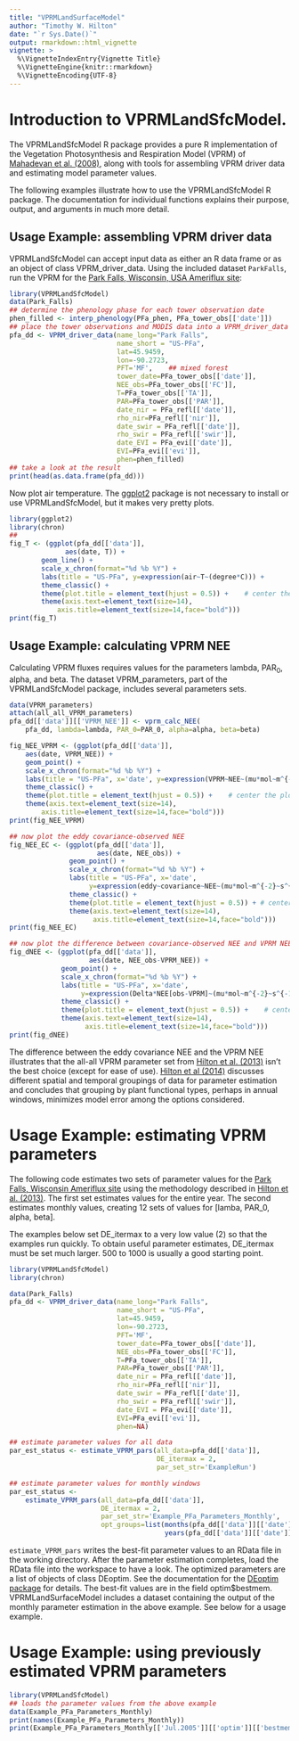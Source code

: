 ```yaml
---
title: "VPRMLandSurfaceModel"
author: "Timothy W. Hilton"
date: "`r Sys.Date()`"
output: rmarkdown::html_vignette
vignette: >
  %\VignetteIndexEntry{Vignette Title}
  %\VignetteEngine{knitr::rmarkdown}
  %\VignetteEncoding{UTF-8}
---
```


# Introduction to VPRMLandSfcModel.

The VPRMLandSfcModel R package provides a pure R implementation of the
Vegetation Photosynthesis and Respiration Model (VPRM)
of [Mahadevan et al. (2008)](https://doi.org/10.1029/2006GB002735), along with tools for assembling VPRM
driver data and estimating model parameter values.

The following examples illustrate how to use the VPRMLandSfcModel R
package.  The documentation for individual functions explains their
purpose, output, and arguments in much more detail.

## Usage Example: assembling VPRM driver data

VPRMLandSfcModel can accept input data as either an R data frame or as
an object of class VPRM_driver_data.  Using the included dataset
`ParkFalls`, run the VPRM for the [Park Falls, Wisconsin, USA Ameriflux
site](http://ameriflux.lbl.gov/sites/siteinfo/US-PFa):
```r
library(VPRMLandSfcModel)
data(Park_Falls)
## determine the phenology phase for each tower observation date
phen_filled <- interp_phenology(PFa_phen, PFa_tower_obs[['date']])
## place the tower observations and MODIS data into a VPRM_driver_data object.
pfa_dd <- VPRM_driver_data(name_long="Park Falls",
                           name_short = "US-PFa",
                           lat=45.9459,
                           lon=-90.2723,
                           PFT='MF',    ## mixed forest
                           tower_date=PFa_tower_obs[['date']],
                           NEE_obs=PFa_tower_obs[['FC']],
                           T=PFa_tower_obs[['TA']],
                           PAR=PFa_tower_obs[['PAR']],
                           date_nir = PFa_refl[['date']],
                           rho_nir=PFa_refl[['nir']],
                           date_swir = PFa_refl[['date']],
                           rho_swir = PFa_refl[['swir']],
                           date_EVI = PFa_evi[['date']],
                           EVI=PFa_evi[['evi']],
                           phen=phen_filled)
## take a look at the result
print(head(as.data.frame(pfa_dd)))
```

Now plot air temperature.  The [ggplot2](http://ggplot2.tidyverse.org) package is not necessary
to install or use VPRMLandSfcModel, but it makes very pretty plots.

```r
library(ggplot2)
library(chron)
##
fig_T <- (ggplot(pfa_dd[['data']],
              aes(date, T)) +
        geom_line() +
        scale_x_chron(format="%d %b %Y") +
        labs(title = "US-PFa", y=expression(air~T~(degree*C))) +
        theme_classic() +
        theme(plot.title = element_text(hjust = 0.5)) +    # center the plot title
		theme(axis.text=element_text(size=14),
			axis.title=element_text(size=14,face="bold")))
print(fig_T)
```

## Usage Example: calculating VPRM NEE

Calculating VPRM fluxes requires values for the parameters lambda,
PAR$_0$, alpha, and beta.  The dataset VPRM_parameters, part of the
VPRMLandSfcModel package, includes several parameters sets.

```r
data(VPRM_parameters)
attach(all_all_VPRM_parameters)
pfa_dd[['data']][['VPRM_NEE']] <- vprm_calc_NEE(
    pfa_dd, lambda=lambda, PAR_0=PAR_0, alpha=alpha, beta=beta)

fig_NEE_VPRM <- (ggplot(pfa_dd[['data']],
	aes(date, VPRM_NEE)) +
	geom_point() +
	scale_x_chron(format="%d %b %Y") +
	labs(title = "US-PFa", x='date', y=expression(VPRM~NEE~(mu*mol~m^{-2}~s^{-1}))) +
	theme_classic() +
	theme(plot.title = element_text(hjust = 0.5)) +    # center the plot title
	theme(axis.text=element_text(size=14),
		axis.title=element_text(size=14,face="bold")))
print(fig_NEE_VPRM)

## now plot the eddy covariance-observed NEE
fig_NEE_EC <- (ggplot(pfa_dd[['data']],
                      aes(date, NEE_obs)) +
               geom_point() +
               scale_x_chron(format="%d %b %Y") +
               labs(title = "US-PFa", x='date',
                    y=expression(eddy~covariance~NEE~(mu*mol~m^{-2}~s^{-1}))) +
               theme_classic() +
               theme(plot.title = element_text(hjust = 0.5)) + # center the plot title
               theme(axis.text=element_text(size=14),
                     axis.title=element_text(size=14,face="bold")))
print(fig_NEE_EC)

## now plot the difference between covariance-observed NEE and VPRM NEE
fig_dNEE <- (ggplot(pfa_dd[['data']],
                    aes(date, NEE_obs-VPRM_NEE)) +
             geom_point() +
             scale_x_chron(format="%d %b %Y") +
             labs(title = "US-PFa", x='date',
                  y=expression(Delta*NEE[obs-VPRM]~(mu*mol~m^{-2}~s^{-1}))) +
             theme_classic() +
             theme(plot.title = element_text(hjust = 0.5)) +    # center the plot title
             theme(axis.text=element_text(size=14),
                   axis.title=element_text(size=14,face="bold")))
print(fig_dNEE)
```

The difference between the eddy covariance NEE and the VPRM NEE
illustrates that the all-all VPRM parameter set
from [Hilton et al. (2013)](https://www.biogeosciences.net/10/4607/2013/) isn't the best choice (except for ease
of use).  [Hilton et al (2014)](https://www.biogeosciences.net/11/217/2014/) discusses different spatial and
temporal groupings of data for parameter estimation and concludes that
grouping by plant functional types, perhaps in annual windows,
minimizes model error among the options considered.

# Usage Example: estimating VPRM parameters #

The following code estimates two sets of parameter values for
the [Park Falls, Wisconsin Ameriflux site](http://ameriflux.lbl.gov/sites/siteinfo/US-PFa) using the methodology
described in [Hilton et al. (2013)](https://www.biogeosciences.net/10/4607/2013/).  The first set estimates
values for the entire year. The second estimates monthly values,
creating 12 sets of values for [lamba, PAR_0, alpha, beta].

The examples below set DE_itermax to a very low value (2) so that the
examples run quickly.  To obtain useful parameter estimates,
DE_itermax must be set much larger.  500 to 1000 is usually a good
starting point.

```r
library(VPRMLandSfcModel)
library(chron)

data(Park_Falls)
pfa_dd <- VPRM_driver_data(name_long="Park Falls",
                           name_short = "US-PFa",
                           lat=45.9459,
                           lon=-90.2723,
                           PFT='MF',
                           tower_date=PFa_tower_obs[['date']],
                           NEE_obs=PFa_tower_obs[['FC']],
                           T=PFa_tower_obs[['TA']],
                           PAR=PFa_tower_obs[['PAR']],
                           date_nir = PFa_refl[['date']],
                           rho_nir=PFa_refl[['nir']],
                           date_swir = PFa_refl[['date']],
                           rho_swir = PFa_refl[['swir']],
                           date_EVI = PFa_evi[['date']],
                           EVI=PFa_evi[['evi']],
                           phen=NA)

## estimate parameter values for all data
par_est_status <- estimate_VPRM_pars(all_data=pfa_dd[['data']],
                                     DE_itermax = 2,
                                     par_set_str='ExampleRun')

## estimate parameter values for monthly windows
par_est_status <-
    estimate_VPRM_pars(all_data=pfa_dd[['data']],
                       DE_itermax = 2,
                       par_set_str='Example_PFa_Parameters_Monthly',
                       opt_groups=list(months(pfa_dd[['data']][['date']]),
                                       years(pfa_dd[['data']][['date']])))
```

`estimate_VPRM_pars` writes the best-fit parameter values to an RData
file in the working directory.  After the parameter estimation
completes, load the RData file into the workspace to have a look.  The
optimized parameters are a list of objects of class DEoptim.  See the
documentation for the [DEoptim package](https://cran.r-project.org/package=DEoptim) for details.  The best-fit
values are in the field optim$bestmem.  VPRMLandSurfaceModel includes
a dataset containing the output of the monthly parameter estimation in
the above example.  See below for a usage example.

# Usage Example: using previously estimated VPRM parameters #

```r
library(VPRMLandSfcModel)
## loads the parameter values from the above example
data(Example_PFa_Parameters_Monthly)
print(names(Example_PFa_Parameters_Monthly))
print(Example_PFa_Parameters_Monthly[['Jul.2005']][['optim']][['bestmem']])


```
